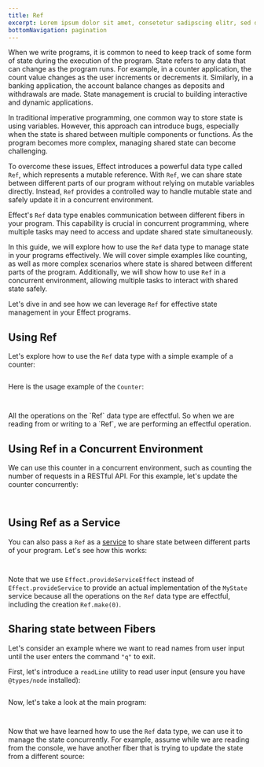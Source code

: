```yaml
---
title: Ref
excerpt: Lorem ipsum dolor sit amet, consetetur sadipscing elitr, sed diam nonumy eirmod tempor invidunt ut labore.
bottomNavigation: pagination
---
```


When we write programs, it is common to need to keep track of some form of state during the execution of the program. State refers to any data that can change as the program runs. For example, in a counter application, the count value changes as the user increments or decrements it. Similarly, in a banking application, the account balance changes as deposits and withdrawals are made. State management is crucial to building interactive and dynamic applications.

In traditional imperative programming, one common way to store state is using variables. However, this approach can introduce bugs, especially when the state is shared between multiple components or functions. As the program becomes more complex, managing shared state can become challenging.

To overcome these issues, Effect introduces a powerful data type called `Ref`, which represents a mutable reference. With `Ref`, we can share state between different parts of our program without relying on mutable variables directly. Instead, `Ref` provides a controlled way to handle mutable state and safely update it in a concurrent environment.

Effect's `Ref` data type enables communication between different fibers in your program. This capability is crucial in concurrent programming, where multiple tasks may need to access and update shared state simultaneously.

In this guide, we will explore how to use the `Ref` data type to manage state in your programs effectively. We will cover simple examples like counting, as well as more complex scenarios where state is shared between different parts of the program. Additionally, we will show how to use `Ref` in a concurrent environment, allowing multiple tasks to interact with shared state safely.

Let's dive in and see how we can leverage `Ref` for effective state management in your Effect programs.

## Using Ref

Let's explore how to use the `Ref` data type with a simple example of a counter:

```ts filename="Counter.ts" file=<rootDir>/src/guide/state-management/ref/Counter.ts

```

Here is the usage example of the `Counter`:

<Tabs>
<Tab>

```ts file=<rootDir>/src/guide/state-management/ref/example-1-gen.ts

```

</Tab>
<Tab>

```ts file=<rootDir>/src/guide/state-management/ref/example-1-pipe.ts

```

</Tab>
</Tabs>

<Info>
  All the operations on the `Ref` data type are effectful. So when we are
  reading from or writing to a `Ref`, we are performing an effectful operation.
</Info>

## Using Ref in a Concurrent Environment

We can use this counter in a concurrent environment, such as counting the number of requests in a RESTful API.
For this example, let's update the counter concurrently:

<Tabs>
<Tab>

```ts file=<rootDir>/src/guide/state-management/ref/example-1-concurrent-gen.ts

```

</Tab>
<Tab>

```ts file=<rootDir>/src/guide/state-management/ref/example-1-concurrent-pipe.ts

```

</Tab>
</Tabs>

## Using Ref as a Service

You can also pass a `Ref` as a [service](../context-management/services) to share state between different parts of your program. Let's see how this works:

<Tabs>
<Tab>

```ts file=<rootDir>/src/guide/state-management/ref/ref-as-service-gen.ts

```

</Tab>
<Tab>

```ts file=<rootDir>/src/guide/state-management/ref/ref-as-service-pipe.ts

```

</Tab>
</Tabs>

Note that we use `Effect.provideServiceEffect` instead of `Effect.provideService` to provide an actual implementation of the `MyState` service because all the operations on the `Ref` data type are effectful, including the creation `Ref.make(0)`.

## Sharing state between Fibers

Let's consider an example where we want to read names from user input until the user enters the command `"q"` to exit.

First, let's introduce a `readLine` utility to read user input (ensure you have `@types/node` installed):

```ts filename="ReadLine.ts" file=<rootDir>/src/guide/state-management/ref/ReadLine.ts

```

Now, let's take a look at the main program:

<Tabs>
<Tab>

```ts file=<rootDir>/src/guide/state-management/ref/example-2-gen.ts

```

</Tab>
<Tab>

```ts file=<rootDir>/src/guide/state-management/ref/example-2-pipe.ts

```

</Tab>
</Tabs>

Now that we have learned how to use the `Ref` data type, we can use it to manage the state concurrently. For example, assume while we are reading from the console, we have another fiber that is trying to update the state from a different source:

<Tabs>
<Tab>

```ts file=<rootDir>/src/guide/state-management/ref/example-2-concurrent-gen.ts

```

</Tab>
<Tab>

```ts file=<rootDir>/src/guide/state-management/ref/example-2-concurrent-pipe.ts

```

</Tab>
</Tabs>
